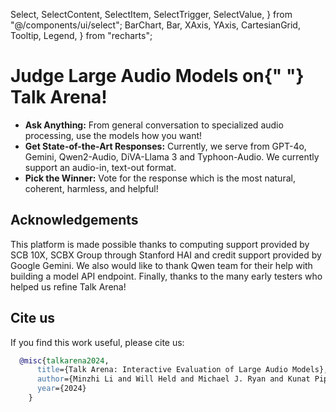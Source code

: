 
  Select,
  SelectContent,
  SelectItem,
  SelectTrigger,
  SelectValue,
} from "@/components/ui/select";
  BarChart,
  Bar,
  XAxis,
  YAxis,
  CartesianGrid,
  Tooltip,
  Legend,
} from "recharts";


<h1
  className="nx-mt-2 nx-text-4xl nx-font-bold nx-tracking-tight nx-text-slate-900 dark:nx-text-slate-100"
  style={{ fontSize: "2rem", fontWeight: "400" }}
>
  Judge Large Audio Models on{" "}
  <span style={{ fontWeight: "600" }}>Talk Arena</span>!
</h1>

- **Ask Anything:** From general conversation to specialized audio processing, use the models how you want!
- **Get State-of-the-Art Responses:** Currently, we serve from GPT-4o, Gemini, Qwen2-Audio, DiVA-Llama 3 and Typhoon-Audio. We currently support an audio-in, text-out format.
- **Pick the Winner:** Vote for the response which is the most natural, coherent, harmless, and helpful!

<GradioEmbed />

<IrbRubricsAccordion />

## Acknowledgements

This platform is made possible thanks to computing support provided by SCB 10X, SCBX Group through Stanford HAI and credit support provided by Google Gemini. We also would like to thank Qwen team for their help with building a model API endpoint. Finally, thanks to the many early testers who helped us refine Talk Arena!

## Cite us

If you find this work useful, please cite us:

```bibtex
  @misc{talkarena2024,
      title={Talk Arena: Interactive Evaluation of Large Audio Models},
      author={Minzhi Li and Will Held and Michael J. Ryan and Kunat Pipatanakul and Potsawee Manakul and Hao Zhu and Diyi Yang},
      year={2024}
    }
```

